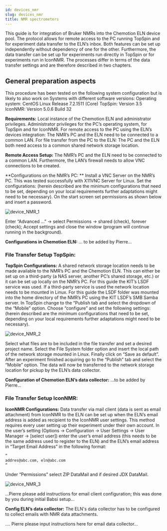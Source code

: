 ```yaml
---
id: devices_nmr
slug: devices_nmr
title: NMR spectrometers
---
```


This guide is for integration of Bruker NMRs into the Chemotion ELN device pool. The protocol allows for remote access to the PC running TopSpin and for experiment data transfer to the ELN’s inbox. Both features can be set up independently without dependency of one for the other. Furthermore, the data transfer can be set up for experiments run directly in TopSpin or for experiments run in IconNMR. The processes differ in terms of the data transfer settings and are therefore described in two chapters.

## General preparation aspects
This procedure has been tested on the following system configuration but is likely to also work on Systems with different software versions:
Operating system: CentOS Linux Release 7.2.1511 (Core)
TopSpin: Version 3.5
IconNMR: Version 5.0.6 Build 32

**Requirements:** 
Local instance of the Chemotion ELN and administrator privileges.
Administrator privileges for the PC’s operating system, for TopSpin and for IconNMR.
For remote access to the PC using the ELN’s devices integration: The NMR’s PC and the ELN need to be connected to a common LAN.
For file transfer from the PC to the ELN: The PC and the ELN both need access to a common shared network storage location.

**Remote Access Setup:**
The NMR’s PC and the ELN need to be connected to a common LAN. Furthermore, the LAN’s firewall needs to allow VNC connections to be created.

**Configurations on the NMR’s PC: **
Install a VNC Server on the NMR’s PC. This was tested successfully with X11VNC Server for Linux.
Set the configurations: (herein described are the minimum configurations that need to be set, depending on your local requirements further adaptations might need to be necessary).
On the start screen set permissions as shown below and insert a password.

![device_NMR_1](/img/device_NMR_1.png)

Enter “Advanced …” -> select Permissions -> shared (check), forever (check); Accept settings and close the window (program will continue running in the background).

**Configurations in Chemotion ELN:**
... to be added by Pierre...

### File Transfer Setup TopSpin:
**TopSpin Configurations:**
A shared network storage location needs to be made available to the NMR’s PC and the Chemotion ELN. This can either be set up on a third-party (a NAS server, another PC’s shared storage, etc.) or it can be set up locally on the NMR’s PC. For this guide the KIT’s LSDF service was used.
If a third-party service is used the network location needs to be mounted in Linux. For this guide the LSDF folder was mounted into the home directory of the NMR’s PC using the KIT LSDF’s SMB Samba server.
In TopSpin change to the “Publish tab and select the dropdown of the “Mobile” option. Choose “configure” and set the following settings: (herein described are the minimum configurations that need to be set, depending on your local requirements further adaptations might need to be necessary).

![device_NMR_2](/img/device_NMR_2.png)

Select what files are to be included in the file transfer and set a desired project name. Select the File System folder option and insert the local path of the network storage mounted in Linux. Finally click on “Save as default”.
After an experiment finished acquiring go to the “Publish” tab and select the “Mobile” option. The data will now be transferred to the network storage location for pickup by the ELN’s data collector.

**Configuration of Chemotion ELN’s data collector:**
...to be added by Pierre...

### File Transfer Setup IconNMR:
**IconNMR Configurations:**
Data transfer via mail client (data is sent as email attachment) from IconNMR to the ELN can be set up when the ELN’s email address is added as recipient to the IconNMR user settings. This method requires every user setting up their experiment under their own account.
In the user’s setting (Options -> Configuration -> User Settings -> User Manager -> [select user]) enter the user’s email address (this needs to be the same address used to register to the ELN) and the ELN’s email address in “Target Email Address” in the following format:


```sh
“
addres@abc.com, eln@abc.com
“

```

Under “Permissions” select ZIP DataMail and if desired JDX DataMail.

![device_NMR_3](/img/device_NMR_3.png)

...Pierre please add instructions for email client configuration; this was done by you during initial Babsi setup...


**Config ELN’s data collector:**
The ELN's data collector has to be configured to collect emails with NMR data attachments. 

.... Pierre please input instructions here for email data collector...


